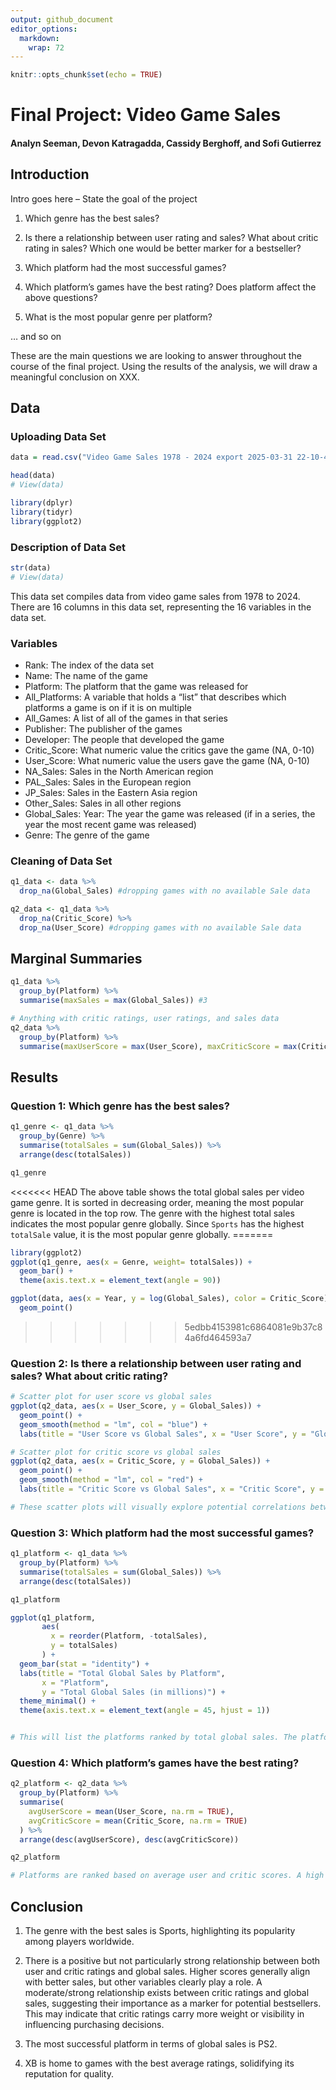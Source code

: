 ```yaml
---
output: github_document
editor_options: 
  markdown: 
    wrap: 72
---
```


```r
knitr::opts_chunk$set(echo = TRUE)
```

# Final Project: Video Game Sales

#### Analyn Seeman, Devon Katragadda, Cassidy Berghoff, and Sofi Gutierrez

## Introduction

Intro goes here -- State the goal of the project

1.  Which genre has the best sales?

2.  Is there a relationship between user rating and sales? What about
    critic rating in sales? Which one would be better marker for a
    bestseller?

3.  Which platform had the most successful games?

4.  Which platform's games have the best rating? Does platform affect
    the above questions?

5.  What is the most popular genre per platform?

... and so on

These are the main questions we are looking to answer throughout the
course of the final project. Using the results of the analysis, we will
draw a meaningful conclusion on XXX.

## Data

### Uploading Data Set

```r

data = read.csv("Video Game Sales 1978 - 2024 export 2025-03-31 22-10-49.csv")

head(data)
# View(data)
```

```r
library(dplyr)
library(tidyr)
library(ggplot2)
```


### Description of Data Set

```r

str(data)
# View(data)

```

This data set compiles data from video game sales from 1978 to 2024.
There are 16 columns in this data set, representing the 16 variables in
the data set.

### Variables

-   Rank: The index of the data set
-   Name: The name of the game
-   Platform: The platform that the game was released for
-   All_Platforms: A variable that holds a "list" that describes which
    platforms a game is on if it is on multiple
-   All_Games: A list of all of the games in that series
-   Publisher: The publisher of the games
-   Developer: The people that developed the game
-   Critic_Score: What numeric value the critics gave the game (NA,
    0-10)
-   User_Score: What numeric value the users gave the game (NA, 0-10)
-   NA_Sales: Sales in the North American region
-   PAL_Sales: Sales in the European region
-   JP_Sales: Sales in the Eastern Asia region
-   Other_Sales: Sales in all other regions
-   Global_Sales: Year: The year the game was released (if in a series,
    the year the most recent game was released)
-   Genre: The genre of the game

### Cleaning of Data Set

```r

q1_data <- data %>%
  drop_na(Global_Sales) #dropping games with no available Sale data

q2_data <- q1_data %>%
  drop_na(Critic_Score) %>%
  drop_na(User_Score) #dropping games with no available Sale data

```

## Marginal Summaries

```r

q1_data %>%
  group_by(Platform) %>%
  summarise(maxSales = max(Global_Sales)) #3

# Anything with critic ratings, user ratings, and sales data 
q2_data %>%
  group_by(Platform) %>%
  summarise(maxUserScore = max(User_Score), maxCriticScore = max(Critic_Score)) #4

```

## Results

### Question 1:  Which genre has the best sales?

```r
q1_genre <- q1_data %>%
  group_by(Genre) %>%
  summarise(totalSales = sum(Global_Sales)) %>%
  arrange(desc(totalSales))

q1_genre
```

<<<<<<< HEAD
The above table shows the total global sales per video game genre. It is sorted in decreasing order, meaning the most popular genre is located in the top row. The genre with the highest total sales indicates the most popular genre globally. Since `Sports` has the highest `totalSale` value, it is the most popular genre globally.
=======
```r
library(ggplot2)
ggplot(q1_genre, aes(x = Genre, weight= totalSales)) +
  geom_bar() +
  theme(axis.text.x = element_text(angle = 90))
```

```r
ggplot(data, aes(x = Year, y = log(Global_Sales), color = Critic_Score)) +
  geom_point()
```

>>>>>>> 5edbb4153981c6864081e9b37c84a6fd464593a7

### Question 2: Is there a relationship between user rating and sales? What about critic rating?
```r

# Scatter plot for user score vs global sales
ggplot(q2_data, aes(x = User_Score, y = Global_Sales)) +
  geom_point() +
  geom_smooth(method = "lm", col = "blue") +
  labs(title = "User Score vs Global Sales", x = "User Score", y = "Global Sales")

# Scatter plot for critic score vs global sales
ggplot(q2_data, aes(x = Critic_Score, y = Global_Sales)) +
  geom_point() +
  geom_smooth(method = "lm", col = "red") +
  labs(title = "Critic Score vs Global Sales", x = "Critic Score", y = "Global Sales")

# These scatter plots will visually explore potential correlations between scores (user and critic) and sales. Regression lines provide insights into the strength and direction of the relationships.
```

### Question 3: Which platform had the most successful games?
```r
q1_platform <- q1_data %>%
  group_by(Platform) %>%
  summarise(totalSales = sum(Global_Sales)) %>%
  arrange(desc(totalSales))

q1_platform

ggplot(q1_platform, 
       aes(
         x = reorder(Platform, -totalSales), 
         y = totalSales)
       ) +
  geom_bar(stat = "identity") +
  labs(title = "Total Global Sales by Platform",
       x = "Platform",
       y = "Total Global Sales (in millions)") +
  theme_minimal() +
  theme(axis.text.x = element_text(angle = 45, hjust = 1))


# This will list the platforms ranked by total global sales. The platform with the highest total sales is deemed the most successful.
```

### Question 4: Which platform's games have the best rating?
```r
q2_platform <- q2_data %>%
  group_by(Platform) %>%
  summarise(
    avgUserScore = mean(User_Score, na.rm = TRUE),
    avgCriticScore = mean(Critic_Score, na.rm = TRUE)
  ) %>%
  arrange(desc(avgUserScore), desc(avgCriticScore))

q2_platform

# Platforms are ranked based on average user and critic scores. A high average score might indicate quality gaming experiences on that platform
```


## Conclusion

1. The genre with the best sales is Sports, highlighting its popularity among players worldwide.

2. There is a positive but not particularly strong relationship between both user and critic ratings and global sales. Higher scores generally align with better sales, but other variables clearly play a role. A moderate/strong relationship exists between critic ratings and global sales, suggesting their importance as a marker for potential bestsellers. This may indicate that critic ratings carry more weight or visibility in influencing purchasing decisions.  

3. The most successful platform in terms of global sales is PS2.

4. XB is home to games with the best average ratings, solidifying its reputation for quality.
